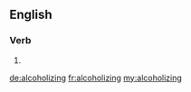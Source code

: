 ==English==

===Verb===
{{head|en}}

# {{present participle of|alcoholize}}

[[de:alcoholizing]]
[[fr:alcoholizing]]
[[my:alcoholizing]]